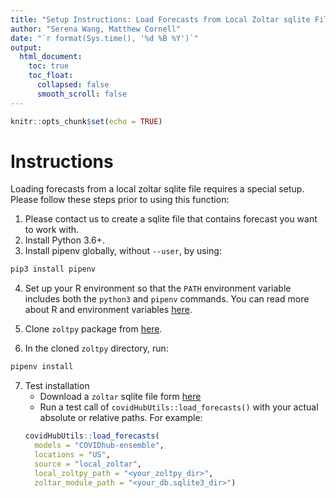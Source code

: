 ```yaml
---
title: "Setup Instructions: Load Forecasts from Local Zoltar sqlite File"
author: "Serena Wang, Matthew Cornell"
date: "`r format(Sys.time(), '%d %B %Y')`"
output:
  html_document:
    toc: true
    toc_float:
      collapsed: false
      smooth_scroll: false
---
```


```r
knitr::opts_chunk$set(echo = TRUE)
```

# Instructions
Loading forecasts from a local zoltar sqlite file requires a special setup. Please follow these steps prior to using this function:

1. Please contact us to create a sqlite file that contains forecast you want to work with.
2. Install Python 3.6+.
3. Install pipenv globally, without `--user`, by using:
```bash
pip3 install pipenv
```
4. Set up your R environment so that the `PATH` environment variable includes both the `python3` and `pipenv` commands. You can read more about R and environment variables [here](https://db.rstudio.com/best-practices/managing-credentials/#use-environment-variables).

5. Clone `zoltpy` package from [here](https://github.com/reichlab/zoltpy).
6. In the cloned `zoltpy` directory, run:
```bash
pipenv install
```
7. Test installation
    - Download a `zoltar` sqlite file form [here](https://github.com/reichlab/covidHubUtils/blob/master/tests/testthat/test-data/test-load_forecasts_local_zoltar/db.sqlite3)
    - Run a test call of `covidHubUtils::load_forecasts()` with your actual absolute or relative paths. For example: 
```r
covidHubUtils::load_forecasts(
  models = "COVIDhub-ensemble", 
  locations = "US", 
  source = "local_zoltar", 
  local_zoltpy_path = "<your_zoltpy_dir>", 
  zoltar_module_path = "<your_db.sqlite3_dir>")
```
